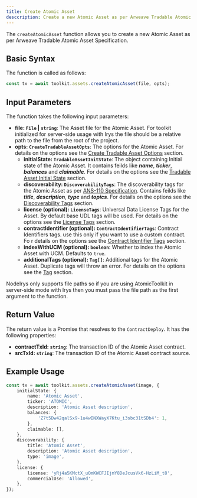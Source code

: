 ```yaml
---
title: Create Atomic Asset
desccription: Create a new Atomic Asset as per Arweave Tradable Atomic Asset Specification.
---
```


The `createAtomicAsset` function allows you to create a new Atomic Asset as per Arweave Tradable Atomic Asset Specification.

## Basic Syntax

The function is called as follows:

```ts
const tx = await toolkit.assets.createAtomicAsset(file, opts);
```

## Input Parameters

The function takes the following input parameters:

-   **file: `File` | `string`**: The Asset file for the Atomic Asset. For toolkit initialized for server-side usage with Irys the file should be a relative path to the file from the root of the project.
-   **opts: `CreateTradableAssetOpts`**: The options for the Atomic Asset. For details on the options see the [Create Tradable Asset Options](/types-reference/atomic-asset#create-atomic-asset-options) section.
    -   **initialState: `TradableAssetInitState`**: The object containing Initial state of the Atomic Asset. It contains feilds like **_name_**, **_ticker_**, **_balances_** and **_claimable_**. For details on the options see the [Tradable Asset Initial State](/types-reference/atomic-asset#initial-state) section.
    -   **discoverability: `DiscoverabilityTags`**: The discoverability tags for the Atomic Asset as per [ANS-110 Specification](https://specs.arweave.dev/#/view/SYHBhGAmBo6fgAkINNoRtumOzxNB8-JFv2tPhBuNk5c). Contains feilds like **_title_**, **_description_**, **_type_** and **_topics_**. For details on the options see the [Discoverability Tags](/types-reference/tags/discoverability) section.
    -   **license (optional): `LicenseTags`**: Universal Data License Tags for the Asset. By default base UDL tags will be used. For details on the options see the [License Tags](/types-reference/tags/udl) section.
    -   **contractIdentifier (optional): `ContractIdentifierTags`**: Contract Identifiers tags. use this only if you want to use a custom contract. Fo r details on the options see the [Contract Identifier Tags](/types-reference/tags/contract-identifiers) section.
    -   **indexWithUCM (optional): `boolean`**: Whether to index the Atomic Asset with UCM. Defaults to `true`.
    -   **additionalTags (optional): `Tag[]`**: Additional tags for the Atomic Asset. Duplicate tags will throw an error. For details on the options see the [Tag](/types-reference/atomic-asset#tag-type) section.

<Note>
    NodeIrys only supports file paths so if you are using AtomicToolkit in
    server-side mode with Irys then you must pass the file path as the first
    argument to the function.
</Note>

## Return Value

The return value is a Promise that resolves to the `ContractDeploy`. It has the following properties:

-   **contractTxId: `string`**: The transaction ID of the Atomic Asset contract.
-   **srcTxId: `string`**: The transaction ID of the Atomic Asset contract source.

## Example Usage

```ts
const tx = await toolkit.assets.createAtomicAsset(image, {
    initialState: {
        name: 'Atomic Asset',
        ticker: 'ATOMIC',
        description: 'Atomic Asset description',
        balances: {
            'Z7t5Dw42qalSx9-1u4wINXWayX7Ktu_i3sbc31tSDb4': 1,
        },
        claimable: [],
    },
    discoverability: {
        title: 'Atomic Asset',
        description: 'Atomic Asset description',
        type: 'image',
    },
    license: {
        license: 'yRj4a5KMctX_uOmKWCFJIjmY8DeJcusVk6-HzLiM_t8',
        commercialUse: 'Allowed',
    },
});
```
